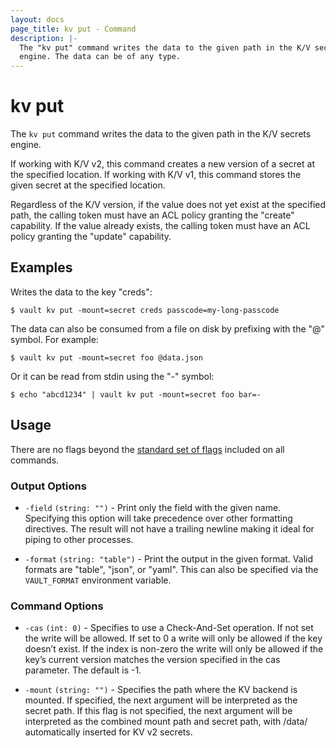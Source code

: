 ```yaml
---
layout: docs
page_title: kv put - Command
description: |-
  The "kv put" command writes the data to the given path in the K/V secrets
  engine. The data can be of any type.
---
```


# kv put

The `kv put` command writes the data to the given path in the K/V secrets
engine.

If working with K/V v2, this command creates a new version of a secret at the
specified location. If working with K/V v1, this command stores the given secret
at the specified location.

Regardless of the K/V version, if the value does not yet exist at the specified
path, the calling token must have an ACL policy granting the "create"
capability. If the value already exists, the calling token must have an ACL
policy granting the "update" capability.

## Examples

Writes the data to the key "creds":

```shell-session
$ vault kv put -mount=secret creds passcode=my-long-passcode
```

The data can also be consumed from a file on disk by prefixing with the "@"
symbol. For example:

```shell-session
$ vault kv put -mount=secret foo @data.json
```

Or it can be read from stdin using the "-" symbol:

```shell-session
$ echo "abcd1234" | vault kv put -mount=secret foo bar=-
```

## Usage

There are no flags beyond the [standard set of flags](/docs/commands)
included on all commands.

### Output Options

- `-field` `(string: "")` - Print only the field with the given name. Specifying
  this option will take precedence over other formatting directives. The result
  will not have a trailing newline making it ideal for piping to other
  processes.

- `-format` `(string: "table")` - Print the output in the given format. Valid
  formats are "table", "json", or "yaml". This can also be specified via the
  `VAULT_FORMAT` environment variable.

### Command Options

- `-cas` `(int: 0)` - Specifies to use a Check-And-Set operation. If not set the
  write will be allowed. If set to 0 a write will only be allowed if the key
  doesn’t exist. If the index is non-zero the write will only be allowed if the
  key’s current version matches the version specified in the cas parameter. The
  default is -1.

- `-mount` `(string: "")` - Specifies the path where the KV backend is mounted. 
  If specified, the next argument will be interpreted as the secret path. If 
  this flag is not specified, the next argument will be interpreted as the 
  combined mount path and secret path, with /data/ automatically inserted for 
  KV v2 secrets.
